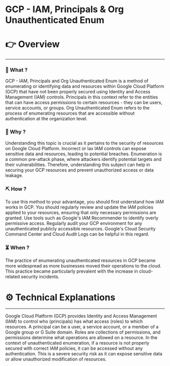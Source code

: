 # GCP - IAM, Principals & Org Unauthenticated Enum


# 👉 Overview

---

### 👀 What ?

GCP - IAM, Principals and Org Unauthenticated Enum is a method of enumerating or identifying data and resources within Google Cloud Platform (GCP) that have not been properly secured using Identity and Access Management (IAM) controls. Principals in this context refer to the entities that can have access permissions to certain resources - they can be users, service accounts, or groups. Org Unauthenticated Enum refers to the process of enumerating resources that are accessible without authentication at the organization level.


### 🧐 Why ?

Understanding this topic is crucial as it pertains to the security of resources on Google Cloud Platform. Incorrect or lax IAM controls can expose sensitive data and resources, leading to potential breaches. Enumeration is a common pre-attack phase, where attackers identify potential targets and their vulnerabilities. Therefore, understanding this subject can help in securing your GCP resources and prevent unauthorized access or data leakage.


### ⛏️ How ?

To use this method to your advantage, you should first understand how IAM works in GCP. You should regularly review and update the IAM policies applied to your resources, ensuring that only necessary permissions are granted. Use tools such as Google's IAM Recommender to identify overly permissive access. Regularly audit your GCP environment for any unauthenticated publicly accessible resources. Google's Cloud Security Command Center and Cloud Audit Logs can be helpful in this regard.


### ⏳ When ?

The practice of enumerating unauthenticated resources in GCP became more widespread as more businesses moved their operations to the cloud. This practice became particularly prevalent with the increase in cloud-related security incidents.


# ⚙️ Technical Explanations

---

Google Cloud Platform (GCP) provides Identity and Access Management (IAM) to control who (principals) has what access (roles) to which resources. A principal can be a user, a service account, or a member of a Google group or G Suite domain. Roles are collections of permissions, and permissions determine what operations are allowed on a resource. In the context of unauthenticated enumeration, if a resource is not properly secured with correct IAM policies, it can be accessed without any authentication. This is a severe security risk as it can expose sensitive data or allow unauthorized modification of resources.

